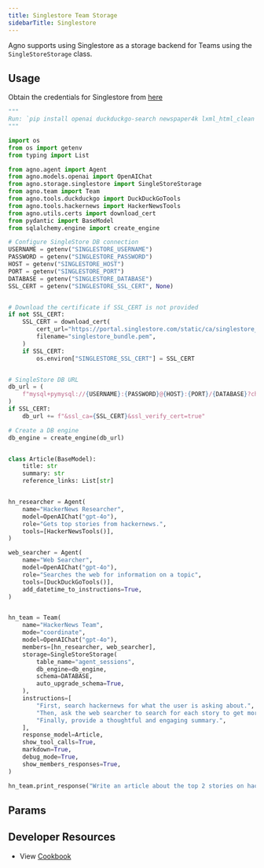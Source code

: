 ```yaml
---
title: Singlestore Team Storage
sidebarTitle: Singlestore
---
```


Agno supports using Singlestore as a storage backend for Teams using the `SingleStoreStorage` class.

## Usage

Obtain the credentials for Singlestore from [here](https://portal.singlestore.com/)

```python singlestore_storage_for_team.py
"""
Run: `pip install openai duckduckgo-search newspaper4k lxml_html_clean agno` to install the dependencies
"""

import os
from os import getenv
from typing import List

from agno.agent import Agent
from agno.models.openai import OpenAIChat
from agno.storage.singlestore import SingleStoreStorage
from agno.team import Team
from agno.tools.duckduckgo import DuckDuckGoTools
from agno.tools.hackernews import HackerNewsTools
from agno.utils.certs import download_cert
from pydantic import BaseModel
from sqlalchemy.engine import create_engine

# Configure SingleStore DB connection
USERNAME = getenv("SINGLESTORE_USERNAME")
PASSWORD = getenv("SINGLESTORE_PASSWORD")
HOST = getenv("SINGLESTORE_HOST")
PORT = getenv("SINGLESTORE_PORT")
DATABASE = getenv("SINGLESTORE_DATABASE")
SSL_CERT = getenv("SINGLESTORE_SSL_CERT", None)


# Download the certificate if SSL_CERT is not provided
if not SSL_CERT:
    SSL_CERT = download_cert(
        cert_url="https://portal.singlestore.com/static/ca/singlestore_bundle.pem",
        filename="singlestore_bundle.pem",
    )
    if SSL_CERT:
        os.environ["SINGLESTORE_SSL_CERT"] = SSL_CERT


# SingleStore DB URL
db_url = (
    f"mysql+pymysql://{USERNAME}:{PASSWORD}@{HOST}:{PORT}/{DATABASE}?charset=utf8mb4"
)
if SSL_CERT:
    db_url += f"&ssl_ca={SSL_CERT}&ssl_verify_cert=true"

# Create a DB engine
db_engine = create_engine(db_url)


class Article(BaseModel):
    title: str
    summary: str
    reference_links: List[str]


hn_researcher = Agent(
    name="HackerNews Researcher",
    model=OpenAIChat("gpt-4o"),
    role="Gets top stories from hackernews.",
    tools=[HackerNewsTools()],
)

web_searcher = Agent(
    name="Web Searcher",
    model=OpenAIChat("gpt-4o"),
    role="Searches the web for information on a topic",
    tools=[DuckDuckGoTools()],
    add_datetime_to_instructions=True,
)


hn_team = Team(
    name="HackerNews Team",
    mode="coordinate",
    model=OpenAIChat("gpt-4o"),
    members=[hn_researcher, web_searcher],
    storage=SingleStoreStorage(
        table_name="agent_sessions",
        db_engine=db_engine,
        schema=DATABASE,
        auto_upgrade_schema=True,
    ),
    instructions=[
        "First, search hackernews for what the user is asking about.",
        "Then, ask the web searcher to search for each story to get more information.",
        "Finally, provide a thoughtful and engaging summary.",
    ],
    response_model=Article,
    show_tool_calls=True,
    markdown=True,
    debug_mode=True,
    show_members_responses=True,
)

hn_team.print_response("Write an article about the top 2 stories on hackernews")
```

## Params

<Snippet file="storage-s2-params.mdx" />

## Developer Resources

- View [Cookbook](https://github.com/agno-agi/agno/blob/main/cookbook/storage/singlestore_storage/singlestore_storage_for_team.py)
